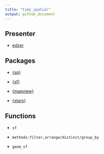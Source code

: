 ```yaml
---
title: "tidy_spatial"
output: github_document
---
```


## Presenter

+ [edzer](https://github.com/)

## Packages

+ [{sp}](r-spatial/sp)

+ [{sf}](r-spatial/sf)

+ [{mapview}](r-spatial/mapview)

+ [{stars}](r-spatial/stars)

## Functions

+ `sf`

+ `methods:filter,arrange/distinct/group_by`

+ `geom_sf`
